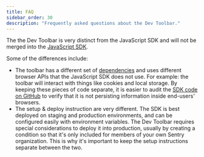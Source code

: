 ```yaml
---
title: FAQ
sidebar_order: 30
description: "Frequently asked questions about the Dev Toolbar."
---
```


<Expandable title="Are there plans to include the Dev Toolbar in the JavaScript SDK?">

The the Dev Toolbar is very distinct from the JavaScript SDK and will not be merged into the [JavaScript SDK](https://github.com/getsentry/sentry-javascript).

Some of the differences include:
  - The toolbar has a different set of [dependencies](https://github.com/getsentry/sentry-toolbar/blob/main/package.json) and uses different browser APIs that the JavaScript SDK does not use. For example: the toolbar will interact with things like cookies and local storage. By keeping these pieces of code separate, it is easier to audit the [SDK code on GitHub](https://github.com/getsentry/sentry-javascript) to verify that it is not persisting information inside end-users' browsers.
  - The setup & deploy instruction are very different. The SDK is best deployed on staging and production environments, and can be configured easily with environment variables. The Dev Toolbar requires special considerations to deploy it into production, usually by creating a condition so that it's only included for members of your own Sentry organization. This is why it's important to keep the setup instructions separate between the two.

</Expandable>
